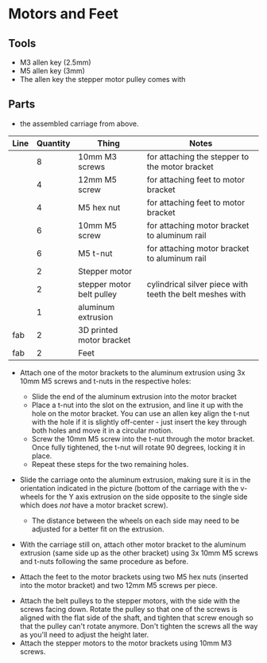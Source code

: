 
# Motors and Feet

## Tools

- M3 allen key (2.5mm)
- M5 allen key (3mm)
- The allen key the stepper motor pulley comes with

## Parts

- the assembled carriage from above.

| Line | Quantity | Thing                     | Notes                                                    |
| ---- | -------- | ------------------------- | -------------------------------------------------------- |
|      | 8        | 10mm M3 screws            | for attaching the stepper to the motor bracket           |
|      | 4        | 12mm M5 screw             | for attaching feet to motor bracket                      |
|      | 4        | M5 hex nut                | for attaching feet to motor bracket                      |
|      | 6        | 10mm M5 screw             | for attaching motor bracket to aluminum rail             |
|      | 6        | M5 t-nut                  | for attaching motor bracket to aluminum rail             |
|      | 2        | Stepper motor             |                                                          |
|      | 2        | stepper motor belt pulley | cylindrical silver piece with teeth the belt meshes with |
|      | 1        | aluminum extrusion        |                                                          |
| fab  | 2        | 3D printed motor bracket  |                                                          |
| fab  | 2        | Feet                      |                                                          |

- Attach one of the motor brackets to the aluminum extrusion using 3x 10mm M5 screws and t-nuts in the respective holes:

  - Slide the end of the aluminum extrusion into the motor bracket
  - Place a t-nut into the slot on the extrusion, and line it up with the hole on the motor bracket. You can use an allen key align the t-nut with the hole if it is slightly off-center - just insert the key through both holes and move it in a circular motion.
  - Screw the 10mm M5 screw into the t-nut through the motor bracket. Once fully tightened, the t-nut will rotate 90 degrees, locking it in place.
  - Repeat these steps for the two remaining holes.

- Slide the carriage onto the aluminum extrusion, making sure it is in the orientation indicated in the picture (bottom of the carriage with the v-wheels for the Y axis extrusion on the side opposite to the single side which does _not_ have a motor bracket screw).

  - The distance between the wheels on each side may need to be adjusted for a better fit on the extrusion.

<HImg src={imgMotorsCarriageExtrusion} />

- With the carriage still on, attach other motor bracket to the aluminum extrusion (same side up as the other bracket) using 3x 10mm M5 screws and t-nuts following the same procedure as before.

<HImg src={imgMotorsBracket} />

- Attach the feet to the motor brackets using two M5 hex nuts (inserted into the motor bracket) and two 12mm M5 screws per piece.

<HImg src={imgMotorsFeet} />

- Attach the belt pulleys to the stepper motors, with the side with the screws facing down. Rotate the pulley so that one of the screws is aligned with the flat side of the shaft, and tighten that screw enough so that the pulley can't rotate anymore. Don't tighten the screws all the way as you'll need to adjust the height later.
- Attach the stepper motors to the motor brackets using 10mm M3 screws.

<HImg src={imgMotorsStepper} />

